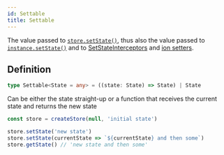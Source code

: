 ```yaml
---
id: Settable
title: Settable
---
```


The value passed to [`store.setState()`](../classes/Store#setstate), thus also the value passed to [`instance.setState()`](../classes/AtomInstance#setstate) and to [SetStateInterceptors](SetStateInterceptor) and [ion setters](../factories/ion#set).

## Definition

```ts
type Settable<State = any> = ((state: State) => State) | State
```

Can be either the state straight-up or a function that receives the current state and returns the new state

```ts
const store = createStore(null, 'initial state')

store.setState('new state')
store.setState(currentState => `${currentState} and then some`)
store.getState() // 'new state and then some'
```
